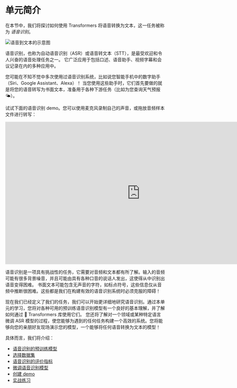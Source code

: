 # 单元简介

在本节中，我们将探讨如何使用 Transformers 将语音转换为文本，这一任务被称为 _语音识别_。

<div class="flex justify-center">
    <img src="https://huggingface.co/datasets/huggingface-course/audio-course-images/resolve/main/asr_diagram.png" alt="语音到文本的示意图">
</div>

语音识别，也称为自动语音识别（ASR）或语音转文本（STT），是最受欢迎和令人兴奋的语音处理任务之一。
它广泛应用于包括口述、语音助手、视频字幕和会议记录在内的多种应用中。

您可能在不知不觉中多次使用过语音识别系统，比如说您智能手机中的数字助手（Siri、Google Assistant、Alexa）！
当您使用这些助手时，它们首先要做的就是将您的语音转写为书面文本，准备用于各种下游任务（比如为您查询天气预报 🌤️）。

试试下面的语音识别 demo。您可以使用麦克风录制自己的声音，或拖放音频样本文件进行转写：

<iframe src="https://course-demos-whisper-small.hf.space" frameborder="0" width="850" height="450"> </iframe>

语音识别是一项具有挑战性的任务，它需要对音频和文本都有所了解。输入的音频可能有很多背景噪音，并且可能由具有各种口音的说话人发出，这使得从中识别出语音变得困难。
书面文本可能包含无声音的字符，如标点符号，这些信息仅从音频中推断很困难。这些都是我们在构建有效的语音识别系统时必须克服的障碍！

现在我们已经定义了我们的任务，我们可以开始更详细地研究语音识别。通过本单元的学习，您将对各种可用的预训练语音识别模型有一个良好的基本理解，并了解如何通过 🤗 Transformers 库使用它们。
您还将了解对一个领域或某种特定语言微调 ASR 模型的过程，使您能够为遇到的任何任务构建一个高效的系统。您将能够向您的亲朋好友现场演示您的模型，一个能够将任何语音转换为文本的模型！

具体而言，我们将介绍：

* [语音识别的预训练模型](asr_models)
* [选择数据集](choosing_dataset)
* [语音识别的评价指标](evaluation)
* [微调语音识别模型](fine-tuning)
* [创建 demo](demo)
* [实战练习](hands_on)
